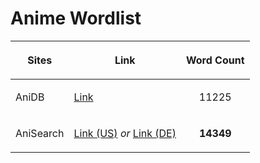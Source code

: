 = Anime Wordlist =

{|
! Sites
! Link
! Word Count
|-
|AniDB
|[https://anidb.net Link]
| style="text-align:center;" | 11225
|-
|AniSearch
|[https://anisearch.com Link (US)] ''or'' [https://anisearch.de Link (DE)]
| style="text-align:center;" | '''14349'''
|}